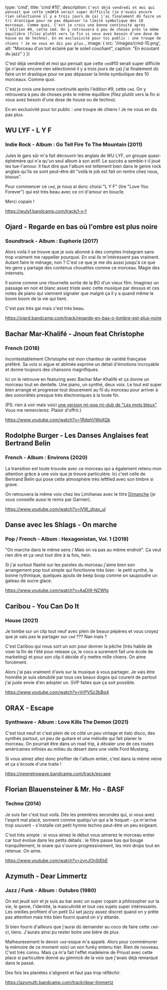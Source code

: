 
  type: 'cmd',
  title: 'cmd #10',
  description: `
C'est déjà vendredi et moi qui pensait que cette cmd#10 serait super difficile
(je n'avais encore rien sélectionné il y a trois jours de ça) j'ai finalement
dû faire un tri drastique pour ne pas dépasser la limite symbolique des 10
morceaux. Comme quoi.
C'est je crois une bonne continuité après l'édition #9, cette cmd. On y
retrouvera à peu de choses près le même équilibre (filez plutôt vers la fin si
vous avez besoin d'une dose de house ou de techno).
En en exclusivité pour toi public : une troupe de chiens !
Je ne vous en dis pas plus.
  `,
  image: {
    src: '/images/cmd-10.png',
    alt: "Morceau d'un toit éclairé par le soleil couchant",
    caption: "En écoutant du jazz"
  }
})

C'est déjà vendredi et moi qui pensait que cette `cmd`#10 serait super difficile
(je n'avais encore rien sélectionné il y a trois jours de ça) j'ai finalement
dû faire un tri drastique pour ne pas dépasser la limite symbolique des 10
morceaux. Comme quoi.

C'est je crois une bonne continuité après l'édition #9, cette `cmd`. On y
retrouvera à peu de choses près le même équilibre (filez plutôt vers la fin si
vous avez besoin d'une dose de house ou de techno).

En en exclusivité pour toi public : une troupe de chiens !
Je ne vous en dis pas plus.

## WU LYF - L Y F
### Indie Rock - Album : Go Tell Fire To The Mountain (2011)

Jules le gars sûr m'a fait découvrir les anglais de WU LYF, un groupe
quasi-éphémère qui n'a qu'un seul album à son actif.
Le succès a semble-t-il joué les tue-l'amour. Il faut dire
que l'album est tellement bien dans le genre rock anglais qu'ils se sont
peut-être dit "voilà le job est fait on rentre chez nous, bisous".

Pour commencer ce `cmd`, je nous ai donc choisi "L Y F" (lire "Love You
Forever") qui est très beau avec ce cri d'amour en boucle.

Merci copain !

https://wulyf.bandcamp.com/track/l-y-f


## Ojard - Regarde en bas où l'ombre est plus noire
### Soundtrack - Album : Euphorie (2017)

Alors voilà il se trouve que je suis abonné à des comptes Instagram sans trop
vraiment me rappeller pourquoi. En vrai ils m'intéressent pas vraiment. Autant
faire le ménage, non ?
C'est ce que je me dis aussi jusqu'à ce que les gens y partage des contenus
chouettes comme ce morceau. Magie des internets.

Il sonne comme une ritournelle sortie de la BO d'un vieux film. Imaginez un
passage en noir et blanc assez triste avec cette musique par dessus et ces notes
de piano qui viennent signaler que malgré ça il y a quand même le boom boom de
la vie qui tient.

C'est pas très gai mais c'est très beau.

https://ojard.bandcamp.com/track/regarde-en-bas-o-lombre-est-plus-noire


## Bachar Mar-Khalifé - Jnoun feat Christophe
### French (2018)

Incontestablement Christophe est mon chanteur de variété française préféré. Sa
voix si aigue et abîmée exprime un détail d'émotions incroyable et donne
toujours des chansons magnifiques.

Ici on le retrouve en featuring avec Bachar Mar-Khalifé et ça donne un morceau
tout en dentelle. Une piano, un synthé, deux voix. Le tout est super bien
arrangé et progresse tout doucement au fil du morceau pour arriver à des
sonoriétés presque très électroniques à la toute fin.

(PS: rien à voir mais voici [une version mi-pop mi-dub de "Les mots bleux"](https://www.youtube.com/watch?v=KVkfHcjIbAM).
Vous me remercierez. Plaisir d'offrir.)

https://www.youtube.com/watch?v=1RdqhVWpXQk


## Rodolphe Burger - Les Danses Anglaises feat Bertrand Belin
### French - Album : Environs (2020)

La transition est toute trouvée avec ce morceau qui a également retenu mon
attention grâce à une voix que je trouve particulère. Ici c'est celle de
Bertrand Belin qui pose cette atmosphère très leftfied avec son timbre si grave.

On retrouvera la même voix chez les Limiñanas avec le titre [Dimanche](https://www.youtube.com/watch?v=Mj144y9bpeo)
(je vous conseille aussi le remix par Garnier).

https://www.youtube.com/watch?v=lVW_dnay_uI


## Danse avec les Shlags - On marche
### Pop / French - Album : Hexagonistan, Vol. 1 (2019)

"On marche dans le même sens / Mais on va pas au même endroit".
Ça veut rien dire et ça veut tout dire à la fois, hein.

Si j'ai surtout flashé sur les paroles du morceau j'aime bien son arrangement
pop tout simple qui fonctionne très bien : le petit synthé, la bonne rythmique,
quelques ajouts de beep boop comme on saupoudre un gateau de sucre glace.

https://www.youtube.com/watch?v=AaDI9-NZWfg


## Caribou - You Can Do It
### House (2021)

Je tombe sur un clip tout neuf avec plein de beaux pépères et vous croyez que je
vais pas le partager sur `cmd` ??? Nan mais ?

C'est Caribou qui nous sort un son pour donner la pêche (très habile de viser la
fin de l'été pour release ça, le coco a surement fait une école de marketing) et
pour son clip il décide d'y mettre mille chiens. On aime forcément.

Alors j'ai pas vraiment d'avis sur la musique à vous partager. Je vais être
honnête je suis obnubilé par tous ces beaux dogos qui courent de partout
j'ai juste envie d'en adopter un. SVP faites que ça soit possible.

https://www.youtube.com/watch?v=VrPVSz3bBq4


## ORAX - Escape
### Synthwave - Album : Love Kills The Demon (2021)

C'est tout neuf et c'est plein de ce côté un peu vintage et italo disco, des
synthés partout, un peu de guitare et une mélodie qui fait planer le morceau.
On pourrait être dans un road trip, à dévaler une de ces routes américaines
infinies au milieu du désert dans une vielle Ford Mustang.

Si vous aimez allez donc profiter de l'album entier, c'est dans la même veine et
ça s'écoute d'une traite !

https://newretrowave.bandcamp.com/track/escape


## Florian Blauensteiner & Mr. Ho - BASF
### Techno (2014)

Je suis fan c'est tout voilà. Dès les premières secondes qui, si vous avez
l'esprit mal placé, sonnent comme quelqu'un qui a le hoquet - ça m'arrive trop
souvent - s'installe cet petit hymne techno peut-être un peu exigeant.

C'est très simple : si vous aimez le début vous aimerez le morceau entier car
tout évolue dans les petits détails : le filtre passe bas qui bouge
tranquillement, le snare qui s'ouvre progressivement, les mini drops tout en
retenue. On aime.

https://www.youtube.com/watch?v=zynJOnStEbE


## Azymuth - Dear Limmertz
### Jazz / Funk - Album : Outubro (1980)

On est jeudi soir et je suis au bar avec un super copain à philosopher sur
la vie, le genre, l'identité, la masculinité et tout ces sujets super
intéressants.
Les oreilles profitent d'un petit DJ set jazzy assez discret quand
on y prête pas attention mais très bien fourni quand on s'y attarde.

Si bien fourni d'ailleurs que j'aurai dû demander au coco de faire cette
`cmd`-ci, tiens. J'aurais ainsi pu rester boire une bière de plus.

Malheuresement le devoir `cmd`-esque m'a appelé. Alors pour commémorer la mémoire
de ce moment voici un son funky entenu hier. Rien de nouveau. C'est
très connu. Mais ça m'a fait l'effet madeleine de Proust avec cette place si
particulère donné au gimmick de la voix que j'avais déjà remarqué dans le passé.

Des fois les planètes s'alignent et faut pas trop réfléchir.

https://azymuth.bandcamp.com/track/dear-limmertz
